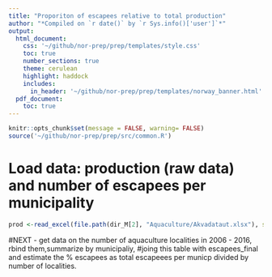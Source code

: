 ```yaml
---
title: "Proporiton of escapees relative to total production"
author: "*Compiled on `r date()` by `r Sys.info()['user']`*"
output: 
  html_document:
    css: '~/github/nor-prep/prep/templates/style.css'
    toc: true
    number_sections: true
    theme: cerulean
    highlight: haddock
    includes: 
      in_header: '~/github/nor-prep/prep/templates/norway_banner.html'
  pdf_document:
    toc: true
---
```


```r
knitr::opts_chunk$set(message = FALSE, warning= FALSE)
source('~/github/nor-prep/prep/src/common.R')
```

# Load data: production (raw data) and number of escapees per municipality 
```r
prod <-read_excel(file.path(dir_M[2], "Aquaculture/Akvadataut.xlsx"), sheet = 1, range = "A4:O1867" )
```

#NEXT - get data on the number of aquaculture localities in 2006 - 2016, rbind them,summarize by municipaliy, 
#joing this table with escapees_final and estimate the % escapees as total escapeees per municp divided by number of localities.